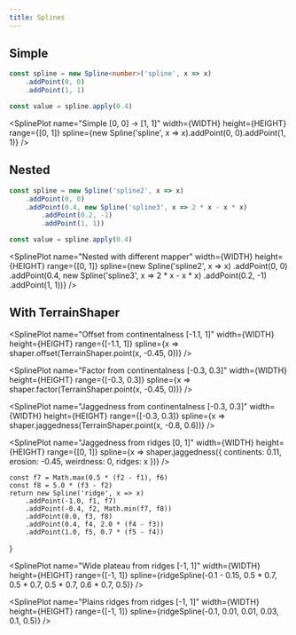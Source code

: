 ```yaml
---
title: Splines
---
```



## Simple

```ts
const spline = new Spline<number>('spline', x => x)
	.addPoint(0, 0)
	.addPoint(1, 1)

const value = spline.apply(0.4)
```

<SplinePlot name="Simple [0, 0] -> [1, 1]" width={WIDTH} height={HEIGHT} range={[0, 1]}
	spline={new Spline('spline', x => x).addPoint(0, 0).addPoint(1, 1)}	
/>

## Nested

```ts
const spline = new Spline('spline2', x => x)
	.addPoint(0, 0)
	.addPoint(0.4, new Spline('spline3', x => 2 * x - x * x)
		.addPoint(0.2, -1)
		.addPoint(1, 1))

const value = spline.apply(0.4)
```

<SplinePlot name="Nested with different mapper" width={WIDTH} height={HEIGHT} range={[0, 1]}
	spline={new Spline('spline2', x => x)
	.addPoint(0, 0)
	.addPoint(0.4, new Spline('spline3', x => 2 * x - x * x)
		.addPoint(0.2, -1)
		.addPoint(1, 1))}
/>

## With TerrainShaper


<SplinePlot name="Offset from continentalness [-1.1, 1]" width={WIDTH} height={HEIGHT} range={[-1.1, 1]}
	spline={x => shaper.offset(TerrainShaper.point(x, -0.45, 0))}
/>

<SplinePlot name="Factor from continentalness [-0.3, 0.3]" width={WIDTH} height={HEIGHT} range={[-0.3, 0.3]}
	spline={x => shaper.factor(TerrainShaper.point(x, -0.45, 0))}
/>

<SplinePlot name="Jaggedness from continentalness [-0.3, 0.3]" width={WIDTH} height={HEIGHT} range={[-0.3, 0.3]}
	spline={x => shaper.jaggedness(TerrainShaper.point(x, -0.8, 0.6))}
/>

<SplinePlot name="Jaggedness from ridges [0, 1]" width={WIDTH} height={HEIGHT} range={[0, 1]}
	spline={x => shaper.jaggedness({ continents: 0.11, erosion: -0.45, weirdness: 0, ridges: x })}
/>

	const f7 = Math.max(0.5 * (f2 - f1), f6)
	const f8 = 5.0 * (f3 - f2)
	return new Spline('ridge', x => x)
		.addPoint(-1.0, f1, f7)
		.addPoint(-0.4, f2, Math.min(f7, f8))
		.addPoint(0.0, f3, f8)
		.addPoint(0.4, f4, 2.0 * (f4 - f3))
		.addPoint(1.0, f5, 0.7 * (f5 - f4))
}

<SplinePlot name="Wide plateau from ridges [-1, 1]" width={WIDTH} height={HEIGHT} range={[-1, 1]}
	spline={ridgeSpline(-0.1 - 0.15, 0.5 * 0.7, 0.5 * 0.7, 0.5 * 0.7, 0.6 * 0.7, 0.5)}
/>

<SplinePlot name="Plains ridges from ridges [-1, 1]" width={WIDTH} height={HEIGHT} range={[-1, 1]}
	spline={ridgeSpline(-0.1, 0.01, 0.01, 0.03, 0.1, 0.5)}
/>
